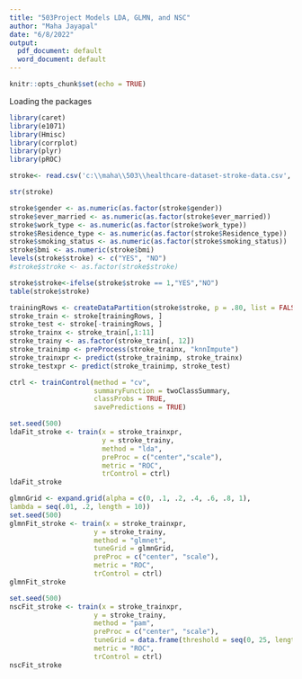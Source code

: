 ```yaml
---
title: "503Project Models LDA, GLMN, and NSC"
author: "Maha Jayapal"
date: "6/8/2022"
output:
  pdf_document: default
  word_document: default
---
```


```r
knitr::opts_chunk$set(echo = TRUE)
```

Loading the packages
```r
library(caret)
library(e1071)
library(Hmisc)
library(corrplot)
library(plyr)
library(pROC)
```

```r
stroke<- read.csv('c:\\maha\\503\\healthcare-dataset-stroke-data.csv', header = TRUE)
```
```r
str(stroke)
```
```r
stroke$gender <- as.numeric(as.factor(stroke$gender))
stroke$ever_married <- as.numeric(as.factor(stroke$ever_married))
stroke$work_type <- as.numeric(as.factor(stroke$work_type))
stroke$Residence_type <- as.numeric(as.factor(stroke$Residence_type))
stroke$smoking_status <- as.numeric(as.factor(stroke$smoking_status))
stroke$bmi <- as.numeric(stroke$bmi)
levels(stroke$stroke) <- c("YES", "NO")
#stroke$stroke <- as.factor(stroke$stroke)
```
```r
stroke$stroke<-ifelse(stroke$stroke == 1,"YES","NO")
table(stroke$stroke)
```
```r
trainingRows <- createDataPartition(stroke$stroke, p = .80, list = FALSE)
stroke_train <- stroke[trainingRows, ]
stroke_test <- stroke[-trainingRows, ]
stroke_trainx <- stroke_train[,1:11]
stroke_trainy <- as.factor(stroke_train[, 12])
stroke_trainimp <- preProcess(stroke_trainx, "knnImpute")
stroke_trainxpr <- predict(stroke_trainimp, stroke_trainx)
stroke_testxpr <- predict(stroke_trainimp, stroke_test)
```

```r
ctrl <- trainControl(method = "cv",
                     summaryFunction = twoClassSummary,
                     classProbs = TRUE,
                     savePredictions = TRUE)
```
```r
set.seed(500)
ldaFit_stroke <- train(x = stroke_trainxpr,
                       y = stroke_trainy,
                       method = "lda",
                       preProc = c("center","scale"),
                       metric = "ROC",
                       trControl = ctrl)
ldaFit_stroke
```
```r
glmnGrid <- expand.grid(alpha = c(0, .1, .2, .4, .6, .8, 1),
lambda = seq(.01, .2, length = 10))
set.seed(500)
glmnFit_stroke <- train(x = stroke_trainxpr,
                     y = stroke_trainy,
                     method = "glmnet",
                     tuneGrid = glmnGrid,
                     preProc = c("center", "scale"),
                     metric = "ROC",
                     trControl = ctrl)
glmnFit_stroke
```
```r
set.seed(500)
nscFit_stroke <- train(x = stroke_trainxpr,
                     y = stroke_trainy,
                     method = "pam",
                     preProc = c("center", "scale"),
                     tuneGrid = data.frame(threshold = seq(0, 25, length = 30)),
                     metric = "ROC",
                     trControl = ctrl)
nscFit_stroke
```




















